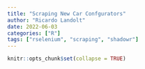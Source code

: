 ```yaml
---
title: "Scraping New Car Confgurators"
author: "Ricardo Landolt"
date: 2022-06-03
categories: ["R"]
tags: ["rselenium", "scraping", "shadowr"]
---
```


```r
knitr::opts_chunk$set(collapse = TRUE)
```

